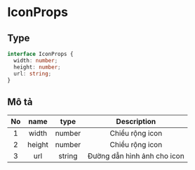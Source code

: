 # IconProps

## Type

```ts copy
interface IconProps {
  width: number;
  height: number;
  url: string;
}
```

## Mô tả

| No  |  name  |  type  |         Description         |
| :-: | :----: | :----: | :-------------------------: |
|  1  | width  | number |       Chiều rộng icon       |
|  2  | height | number |       Chiều rộng icon       |
|  3  |  url   | string | Đường dẫn hình ảnh cho icon |
